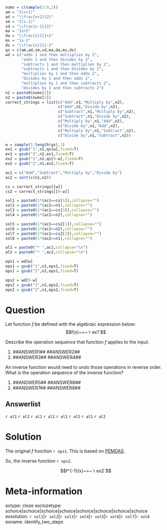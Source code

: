```r
nums = c(sample(3:9,2))
am = "2(x+1)"
ad = "\\frac{x+1}{2}"
sm = "2(x-1)"
sd = "\\frac{x-1}{2}"
ma = "1x+2"
da = "\\frac{x}{1}+2"
ms = "1x-2"
ds = "\\frac{x}{1}-2"
qs = c(am,ad,sm,sd,ma,da,ms,ds)
wd = c("adds 1 and then multiplies by 2",
       "adds 1 and then divides by 2",
       "subtracts 1 and then multiplies by 2",
       "subtracts 1 and then divides by 2",
       "multiplies by 1 and then adds 2",
       "divides by 1 and then adds 2",
       "multiplies by 1 and then subtracts 2",
       "divides by 1 and then subtracts 2")
n1 = paste0(nums[1])
n2 = paste0(nums[2])
correct_strings = list(c("Add",n1,"Multiply by",n2),
                       c("Add",n1,"Divide by",n2),
                       c("Subtract",n1,"Multiply by",n2),
                       c("Subtract",n1,"Divide by",n2),
                       c("Multiply by",n1,"Add",n2),
                       c("Divide by",n1,"Add",n2),
                       c("Multiply by",n1,"Subtract",n2),
                       c("Divide by",n1,"Subtract",n2))

w = sample(1:length(qs),1)
ex1 = gsub("1",n1,qs[w],fixed=T)
ex1 = gsub("2",n2,ex1,fixed=T)
ex2 = gsub("1",n2,qs[9-w],fixed=T)
ex2 = gsub("2",n1,ex2,fixed=T)

ac1 = c("Add","Subtract","Multiply by","Divide by")
ac2 = sort(c(n1,n2))

cs = correct_strings[[w]]
cs2 = correct_strings[[9-w]]

sol1 = paste0(1*(ac1==cs[1]),collapse="")
sol2 = paste0(1*(ac2==n1),collapse="")
sol3 = paste0(1*(ac1==cs[3]),collapse="")
sol4 = paste0(1*(ac2==n2),collapse="")

sol5 = paste0(1*(ac1==cs2[1]),collapse="")
sol6 = paste0(1*(ac2==n2),collapse="")
sol7 = paste0(1*(ac1==cs2[3]),collapse="")
sol8 = paste0(1*(ac2==n1),collapse="")

al1 = paste0("* ",ac1,collapse="\n")
al2 = paste0("* ",ac2,collapse="\n")

ops1 = wd[w]
ops1 = gsub("1",n1,ops1,fixed=T)
ops1 = gsub("2",n2,ops1,fixed=T)

ops2 = wd[9-w]
ops2 = gsub("1",n2,ops2,fixed=T)
ops2 = gsub("2",n1,ops2,fixed=T)


```

Question
========

Let function $f$ be defined with the algebraic expression below:
$$f(x)~=~`r ex1`$$

Describe the operation sequence that function $f$ applies to the input.

1. ##ANSWER1## ##ANSWER2##
2. ##ANSWER3## ##ANSWER4##

An inverse function would need to undo those operations in reverse order. What is the operation sequence of the inverse function?

1. ##ANSWER5## ##ANSWER6##
2. ##ANSWER7## ##ANSWER8##



Answerlist
--------

`r al1`
`r al2`
`r al1`
`r al2`
`r al1`
`r al2`
`r al1`
`r al2`


Solution
========

The original $f$ function `r ops1`. This is based on [PEMDAS](https://en.wikipedia.org/wiki/Order_of_operations).

So, the inverse function `r ops2`.

$$f^{-1}(x)~=~`r ex2`$$


Meta-information
============
extype: cloze
exclozetype: schoice|schoice|schoice|schoice|schoice|schoice|schoice|schoice
exsolution: `r sol1`|`r sol2`|`r sol3`|`r sol4`|`r sol5`|`r sol6`|`r sol7`|`r sol8`
exname: identify_two_steps